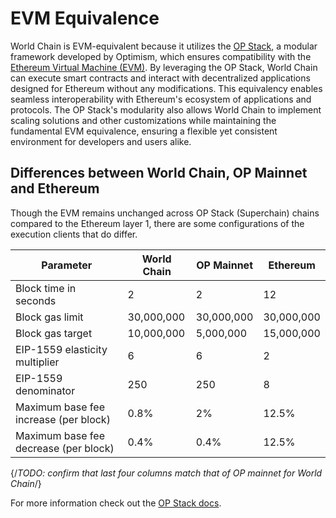 # EVM Equivalence

World Chain is EVM-equivalent because it utilizes the [OP Stack](https://docs.optimism.io/stack/getting-started), a modular framework developed by Optimism,
which ensures compatibility with the [Ethereum Virtual Machine (EVM)](https://ethereum.org/en/developers/docs/evm/). By leveraging the OP Stack,
World Chain can execute smart contracts and interact with decentralized applications designed for Ethereum
without any modifications. This equivalency enables seamless interoperability with Ethereum's ecosystem of applications and protocols. 
The OP Stack's modularity also allows World Chain to implement scaling solutions and other customizations while maintaining the fundamental EVM equivalence,
ensuring a flexible yet consistent environment for developers and users alike.

## Differences between World Chain, OP Mainnet and Ethereum

Though the EVM remains unchanged across OP Stack (Superchain) chains compared to the Ethereum layer 1, there are some configurations of the execution clients that
do differ. 

<table>
  <thead>
    <tr>
      <th>Parameter</th>
      <th>World Chain</th>
      <th>OP Mainnet</th>
      <th>Ethereum</th>
    </tr>
  </thead>
  <tbody>
    <tr>
      <td>Block time in seconds</td>
      <td>2</td>
      <td>2</td>
      <td>12</td>
    </tr>
    <tr>
      <td>Block gas limit</td>
      <td>30,000,000</td>
      <td>30,000,000</td>
      <td>30,000,000</td>
    </tr>
    <tr>
      <td>Block gas target</td>
      <td>10,000,000</td>
      <td>5,000,000</td>
      <td>15,000,000</td>
    </tr>
    <tr>
      <td>EIP-1559 elasticity multiplier</td>
      <td>6</td>
      <td>6</td>
      <td>2</td>
    </tr>
    <tr>
      <td>EIP-1559 denominator</td>
      <td>250</td>
      <td>250</td>
      <td>8</td>
    </tr>
    <tr>
    <td>Maximum base fee increase (per block)</td>
    <td>0.8%</td>
    <td>2%</td>
    <td>12.5%</td>
    </tr>
    <tr>
    <td>Maximum base fee decrease (per block)</td>
    <td>0.4%</td>
    <td>0.4%</td>
    <td>12.5%</td>
    </tr>
  </tbody>
</table>

{/*TODO: confirm that last four columns match that of OP mainnet for World Chain*/}




For more information check out the [OP Stack docs](https://docs.optimism.io/stack/getting-started).

